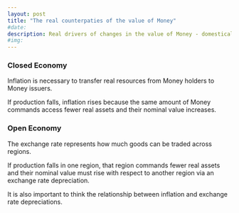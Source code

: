 ```yaml
---
layout: post
title: "The real counterpaties of the value of Money"
#date: 
description: Real drivers of changes in the value of Money - domestically (Inflation) and externally (Foreign Exchange Rate)
#img:  
---
```


### Closed Economy

Inflation is necessary to transfer real resources from Money holders to Money issuers.

If production falls, inflation rises because the same amount of Money commands access fewer real assets and their nominal value increases.


### Open Economy

The exchange rate represents how much goods can be traded across regions.

If production falls in one region, that region commands fewer real assets and their nominal value must rise with respect to another region via an exchange rate depreciation.

It is also important to think the relationship between inflation and exchange rate depreciations.